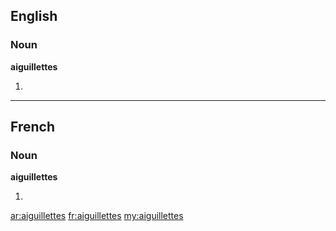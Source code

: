 ==English==

===Noun===
'''aiguillettes'''

# {{plural of|aiguillette}}

----

==French==

===Noun===
'''aiguillettes''' {{f}}

# {{plural of|lang=French|aiguillette}}

[[ar:aiguillettes]]
[[fr:aiguillettes]]
[[my:aiguillettes]]